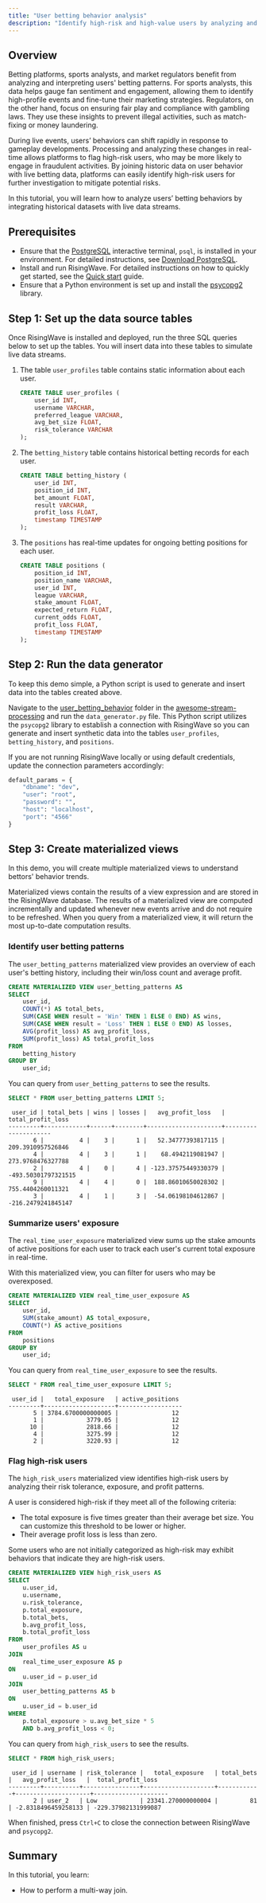```yaml
---
title: "User betting behavior analysis"
description: "Identify high-risk and high-value users by analyzing and identifying trends in user betting patterns."
---
```


## Overview

Betting platforms, sports analysts, and market regulators benefit from analyzing and interpreting users' betting patterns.
For sports analysts, this data helps gauge fan sentiment and engagement, allowing them to identify high-profile events and fine-tune their marketing strategies.
Regulators, on the other hand, focus on ensuring fair play and compliance with gambling laws. They use these insights to prevent illegal activities, such as match-fixing or money laundering.

During live events, users’ behaviors can shift rapidly in response to gameplay developments.
Processing and analyzing these changes in real-time allows platforms to flag high-risk users, who may be more likely to engage in fraudulent activities.
By joining historic data on user behavior with live betting data, platforms can easily identify high-risk users for further investigation to mitigate potential risks.

In this tutorial, you will learn how to analyze users’ betting behaviors by integrating historical datasets with live data streams.

## Prerequisites

* Ensure that the [PostgreSQL](https://www.postgresql.org/docs/current/app-psql.html) interactive terminal, `psql`, is installed in your environment. For detailed instructions, see [Download PostgreSQL](https://www.postgresql.org/download/).
* Install and run RisingWave. For detailed instructions on how to quickly get started, see the [Quick start](/get-started/quickstart/) guide.
* Ensure that a Python environment is set up and install the [psycopg2](https://pypi.org/project/psycopg2/) library. 

## Step 1: Set up the data source tables

Once RisingWave is installed and deployed, run the three SQL queries below to set up the tables. You will insert data into these tables to simulate live data streams.

1. The table `user_profiles` table contains static information about each user.

    ```sql
    CREATE TABLE user_profiles (
        user_id INT,
        username VARCHAR,
        preferred_league VARCHAR,
        avg_bet_size FLOAT,
        risk_tolerance VARCHAR
    );
    ```

2. The `betting_history` table contains historical betting records for each user.

    ```sql
    CREATE TABLE betting_history (
        user_id INT,
        position_id INT,
        bet_amount FLOAT,
        result VARCHAR,
        profit_loss FLOAT, 
        timestamp TIMESTAMP
    );
    ```

3. The `positions` has real-time updates for ongoing betting positions for each user.

    ```sql
    CREATE TABLE positions (
        position_id INT,
        position_name VARCHAR,
        user_id INT,
        league VARCHAR,
        stake_amount FLOAT,
        expected_return FLOAT,
        current_odds FLOAT,
        profit_loss FLOAT,
        timestamp TIMESTAMP
    );
    ```

## Step 2: Run the data generator

To keep this demo simple, a Python script is used to generate and insert data into the tables created above. 

Navigate to the [user_betting_behavior](https://github.com/risingwavelabs/awesome-stream-processing) folder in the [awesome-stream-processing](https://github.com/risingwavelabs/awesome-stream-processing) and run the `data_generator.py` file. This Python script utilizes the `psycopg2` library to establish a connection with RisingWave so you can generate and insert synthetic data into the tables `user_profiles`, `betting_history`, and `positions`. 

If you are not running RisingWave locally or using default credentials, update the connection parameters accordingly:

```python
default_params = {
    "dbname": "dev",
    "user": "root",
    "password": "",
    "host": "localhost",
    "port": "4566"
}
```

## Step 3: Create materialized views

In this demo, you will create multiple materialized views to understand bettors' behavior trends.

Materialized views contain the results of a view expression and are stored in the RisingWave database. The results of a materialized view are computed incrementally and updated whenever new events arrive and do not require to be refreshed. When you query from a materialized view, it will return the most up-to-date computation results.

### Identify user betting patterns

The `user_betting_patterns` materialized view provides an overview of each user's betting history, including their win/loss count and average profit.

```sql
CREATE MATERIALIZED VIEW user_betting_patterns AS
SELECT
    user_id,
    COUNT(*) AS total_bets,
    SUM(CASE WHEN result = 'Win' THEN 1 ELSE 0 END) AS wins,
    SUM(CASE WHEN result = 'Loss' THEN 1 ELSE 0 END) AS losses,
    AVG(profit_loss) AS avg_profit_loss,
    SUM(profit_loss) AS total_profit_loss
FROM
    betting_history
GROUP BY
    user_id;
```

You can query from `user_betting_patterns` to see the results. 

```sql
SELECT * FROM user_betting_patterns LIMIT 5;
```

```
 user_id | total_bets | wins | losses |   avg_profit_loss   |  total_profit_loss  
---------+------------+------+--------+---------------------+---------------------
       6 |          4 |    3 |      1 |   52.34777393817115 |   209.3910957526846
       4 |          4 |    3 |      1 |    68.4942119081947 |   273.9768476327788
       2 |          4 |    0 |      4 | -123.37575449330379 | -493.50301797321515
       9 |          4 |    4 |      0 |  188.86010650028302 |   755.4404260011321
       3 |          4 |    1 |      3 |  -54.06198104612867 |  -216.2479241845147
```

### Summarize users' exposure

The `real_time_user_exposure` materialized view sums up the stake amounts of active positions for each user to track each user's current total exposure in real-time.

With this materialized view, you can filter for users who may be overexposed.

```sql
CREATE MATERIALIZED VIEW real_time_user_exposure AS
SELECT
    user_id,
    SUM(stake_amount) AS total_exposure,
    COUNT(*) AS active_positions
FROM
    positions
GROUP BY
    user_id;
```

You can query from `real_time_user_exposure` to see the results. 

```sql
SELECT * FROM real_time_user_exposure LIMIT 5;
```
```
 user_id |   total_exposure   | active_positions 
---------+--------------------+------------------
       5 | 3784.6700000000005 |               12
       1 |            3779.05 |               12
      10 |            2818.66 |               12
       4 |            3275.99 |               12
       2 |            3220.93 |               12
```

### Flag high-risk users

The `high_risk_users` materialized view identifies high-risk users by analyzing their risk tolerance, exposure, and profit patterns. 

A user is considered high-risk if they meet all of the following criteria:
* The total exposure is five times greater than their average bet size. You can customize this threshold to be lower or higher.
* Their average profit loss is less than zero.

Some users who are not initially categorized as high-risk may exhibit behaviors that indicate they are high-risk users.

```sql
CREATE MATERIALIZED VIEW high_risk_users AS
SELECT
    u.user_id,
    u.username,
    u.risk_tolerance,
    p.total_exposure,
    b.total_bets,
    b.avg_profit_loss,
    b.total_profit_loss
FROM
    user_profiles AS u
JOIN
    real_time_user_exposure AS p
ON
    u.user_id = p.user_id
JOIN
    user_betting_patterns AS b
ON
    u.user_id = b.user_id
WHERE
    p.total_exposure > u.avg_bet_size * 5
    AND b.avg_profit_loss < 0;
```

You can query from `high_risk_users` to see the results.

```sql
SELECT * FROM high_risk_users;
```
```
 user_id | username | risk_tolerance |   total_exposure   | total_bets |   avg_profit_loss   |  total_profit_loss  
---------+----------+----------------+--------------------+------------+---------------------+---------------------
       2 | user_2   | Low            | 23341.270000000004 |         81 | -2.8318496459258133 | -229.37982131999087
```

When finished, press `Ctrl+C` to close the connection between RisingWave and `psycopg2`.

## Summary

In this tutorial, you learn:
- How to perform a multi-way join.
